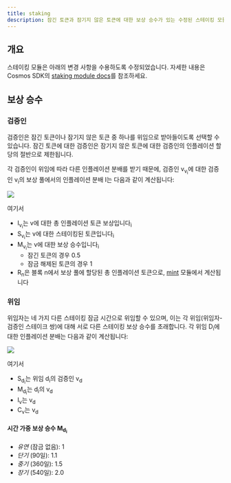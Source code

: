 ```yaml
---
title: staking
description: 잠긴 토큰과 잠기지 않은 토큰에 대한 보상 승수가 있는 수정된 스테이킹 모듈
---
```


## 개요

스테이킹 모듈은 아래의 변경 사항을 수용하도록 수정되었습니다. 자세한 내용은 Cosmos SDK의 [staking module docs](https://docs.cosmos.network/main/build/modules/staking)를 참조하세요.

## 보상 승수

### 검증인

검증인은 잠긴 토큰이나 잠기지 않은 토큰 중 하나를 위임으로 받아들이도록 선택할 수 있습니다. 잠긴 토큰에 대한 검증인은 잠기지 않은 토큰에 대한 검증인의 인플레이션 할당의 절반으로 제한됩니다.

각 검증인이 위임에 따라 다른 인플레이션 분배를 받기 때문에, 검증인 v<sub>v<sub>i</sub></sub>에 대한 검증인 v<sub>i</sub>의 보상 풀에서의 인플레이션 분배 I는 다음과 같이 계산됩니다:

<Image align="center" src="https://files.readme.io/3ee4914a7cc6036ceebbdd31ce93e525984a08364f8c3ab2152b86b3bcd5df7e-Screenshot_2025-02-11_at_8.30.07_AM.png" />

여기서

* I<sub>v<sub>i</sub></sub>는 v에 대한 총 인플레이션 토큰 보상입니다<sub>i</sub>
* S<sub>v<sub>i</sub></sub>는 v에 대한 스테이킹된 토큰입니다<sub>i</sub>
* M<sub>v<sub>i</sub></sub>는 v에 대한 보상 승수입니다<sub>i</sub>
  * 잠긴 토큰의 경우 0.5
  * 잠금 해제된 토큰의 경우 1
* R<sub>n</sub>은 블록 n에서 보상 풀에 할당된 총 인플레이션 토큰으로, [mint](/network/node-architecture/cosmos-modules/mint-module) 모듈에서 계산됩니다

### 위임

위임자는 네 가지 다른 스테이킹 잠금 시간으로 위임할 수 있으며, 이는 각 위임(위임자-검증인 스테이크 쌍)에 대해 서로 다른 스테이킹 보상 승수를 초래합니다. 각 위임 D<sub>i</sub>에 대한 인플레이션 분배는 다음과 같이 계산됩니다:

<Image align="center" src="https://files.readme.io/002ae69aa3b3e52a33747452fe0c0b91b9120f20155deb19b56fb7917132b8de-Screenshot_2025-02-11_at_8.34.44_AM.png" />

여기서

* S<sub>d<sub>i</sub></sub>는 위임 d<sub>i</sub>의 검증인 v<sub>d</sub>
* M<sub>d<sub>i</sub></sub>는 d<sub>i</sub>의 v<sub>d</sub>
* I<sub>v</sub>는 v<sub>d</sub>
* C<sub>v</sub>는 v<sub>d</sub>

#### 시간 가중 보상 승수 M<sub>d<sub>i</sub></sub>

* *유연* (잠금 없음): 1
* *단기* (90일): 1.1
* *중기* (360일): 1.5
* *장기* (540일): 2.0
